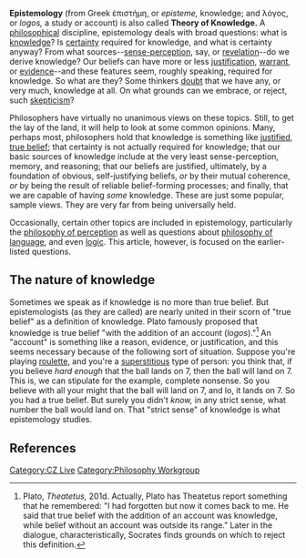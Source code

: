 {{subpages9}}
'''Epistemology''' (from Greek ἐπιστήμη, or ''episteme,'' knowledge; and λόγος, or ''logos,'' a study or account) is also called '''Theory of Knowledge.'''  A [[philosophy|philosophical]] discipline, epistemology deals with broad questions: what is [[knowledge]]?  Is [[certainty]] required for knowledge, and what is certainty anyway?  From what sources--[[sense-perception]], say, or [[revelation]]--do we derive knowledge?  Our beliefs can have more or less [[justification]], [[warrant]], or [[evidence]]--and these features seem, roughly speaking, required for knowledge.  So what are they?  Some thinkers [[doubt]] that we have any, or very much, knowledge at all.  On what grounds can we embrace, or reject, such [[skepticism]]?

Philosophers have virtually no unanimous views on these topics.  Still, to get the lay of the land, it will help to look at some common opinions.  Many, perhaps most, philosophers hold that knowledge is something like [[JTB analysis|justified, true belief]]; that certainty is not actually required for knowledge; that our basic sources of knowledge include at the very least sense-perception, memory, and reasoning; that our beliefs are justified, ultimately, by a foundation of obvious, self-justifying beliefs, ''or'' by their mutual coherence, ''or'' by being the result of reliable belief-forming processes; and finally, that we are capable of having ''some'' knowledge.  These are just some popular, sample views.  They are very far from being universally held.

Occasionally, certain other topics are included in epistemology, particularly the [[philosophy of perception]] as well as questions about [[philosophy of language]], and even [[logic]].  This article, however, is focused on the earlier-listed questions.

== The nature of knowledge ==

Sometimes we speak as if knowledge is no more than true belief.  But epistemologists (as they are called) are nearly united in their scorn of "true belief" as a definition of knowledge.  Plato famously proposed that knowledge is true belief "with the addition of an account (''logos'')."<ref>Plato, ''Theatetus,'' 201d.  Actually, Plato has Theatetus report something that he remembered: "I had forgotten but now it comes back to me.  He said that true belief with the addition of an account was knowledge, while belief without an account was outside its range."  Later in the dialogue, characteristically, Socrates finds grounds on which to reject this definition.</ref>  An "account" is something like a reason, evidence, or justification, and this seems necessary because of the following sort of situation.  Suppose you're playing [[roulette]], and you're a [[superstition|superstitious]] type of person: you think that, if you believe ''hard enough'' that the ball lands on 7, then the ball will land on 7.  This is, we can stipulate for the example, complete nonsense.  So you believe with all your might that the ball will land on 7, and lo, it lands on 7.  So you had a true belief.  But surely you didn't ''know,'' in any strict sense, what number the ball would land on.  That "strict sense" of knowledge is what epistemology studies.

== References ==
<references/>

[[Category:CZ Live]]
[[Category:Philosophy Workgroup]]